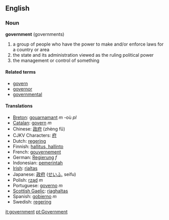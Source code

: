 ==English==
===Noun===
'''government''' (governments)

# a group of people who have the power to make and/or enforce laws for a country or area
# the state and its administration viewed as the ruling political power
# the management or control of something

====Related terms====
*[[govern]]
*[[governor]]
*[[governmental]]

====Translations====
*[[Breton]]: [[gouarnamant]] ''m'' -où ''pl''
*[[Catalan]]: [[govern]] ''m''
*Chinese: [[政府]] (zhèng fǔ) 
*CJKV Characters: [[府]]
*Dutch: [[regering]]
*Finnish: [[hallitus, hallinto]]
*French: [[gouvernement]]
*German: [[Regierung]] ''f''
*Indonesian: [[pemerintah]]
*[[Irish]]: [[rialtas]]
*Japanese: [[政府]] ([[せいふ]], seifu)
*Polish: [[rząd]] ''m''
*Portuguese: [[governo]] ''m''
*[[Scottish Gaelic]]: [[riaghaltas]]
*Spanish: [[gobierno]] ''m''
*Swedish: [[regering]]

[[it:government]]
[[pt:Government]]